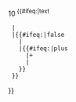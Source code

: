 <includeonly>10<sup><!--
-->{{#ifeq:{{{2|}}}|text
  |{{{1}}}
  |{{#ifeq:{{valid|number={{{1}}}}}|false
    |{{{1}}}
    |{{#ifeq:{{{2|}}}|plus
      |&#43;{{val/delimitnum|{{{1}}}}}
      |{{val/delimitnum|{{{1}}}}}
    }}
  }}
}}</sup></includeonly><noinclude>
{{documentation|template:e/doc}}
</noinclude>